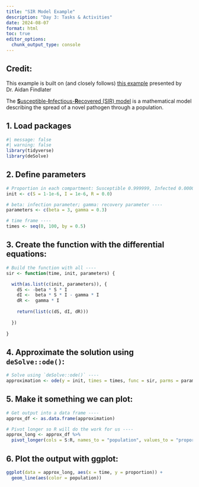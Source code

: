 ```yaml
---
title: "SIR Model Example"
description: "Day 3: Tasks & Activities"
date: 2024-08-07
format: html
toc: true
editor_options: 
  chunk_output_type: console
---
```


::: {.callout-note}
## **Credit:** 
This example is built on (and closely follows) [this example](http://rstudio-pubs-static.s3.amazonaws.com/6852_c59c5a2e8ea3456abbeb017185de603e.html) presented by Dr. Aidan Findlater
:::

The [**S**usceptible-**I**nfectious-**R**ecovered (SIR) model](https://en.wikipedia.org/wiki/Compartmental_models_in_epidemiology) is a mathematical model describing the spread of a novel pathogen through a population.

## 1. Load packages
```r
#| message: false
#| warning: false
library(tidyverse)
library(deSolve)
```

## 2. Define parameters

```r
# Proportion in each compartment: Susceptible 0.999999, Infected 0.000001, Recovered 0 (these are directly from the example linked above) ----
init <- c(S = 1-1e-6, I = 1e-6, R = 0.0)

# beta: infection parameter; gamma: recovery parameter ----
parameters <- c(beta = 3, gamma = 0.3)

# time frame ----
times <- seq(0, 100, by = 0.5)
```

## 3. Create the function with the differential equations:

```r
# Build the function with all ----
sir <- function(time, init, parameters) {

  with(as.list(c(init, parameters)), {
    dS <- -beta * S * I
    dI <-  beta * S * I - gamma * I
    dR <-  gamma * I
    
    return(list(c(dS, dI, dR)))
    
  })
  
}
```

## 4. Approximate the solution using `deSolve::ode()`:

```r
# Solve using `deSolve::ode()` ----
approximation <- ode(y = init, times = times, func = sir, parms = parameters)
```

## 5. Make it something we can plot:
```r
# Get output into a data frame ----
approx_df <- as.data.frame(approximation)

# Pivot longer so R will do the work for us ----
approx_long <- approx_df %>% 
  pivot_longer(cols = S:R, names_to = "population", values_to = "proportion")
```

## 6. Plot the output with ggplot:

```r
ggplot(data = approx_long, aes(x = time, y = proportion)) +
  geom_line(aes(color = population))
```

